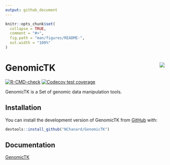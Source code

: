 ```yaml
---
output: github_document
---
```


<!-- README.md is generated from README.Rmd. Please edit that file -->

```r
knitr::opts_chunk$set(
  collapse = TRUE,
  comment = "#>",
  fig.path = "man/figures/README-",
  out.width = "100%"
)
```

# GenomicTK <a href='https://nchanard.github.io/GenomicTK/'><img src='man/figures/logo.png' align="right" /></a>

<!-- badges: start -->
[![R-CMD-check](https://github.com/NChanard/GenomicTK/actions/workflows/R-CMD-check.yaml/badge.svg)](https://github.com/NChanard/GenomicTK/actions/workflows/R-CMD-check.yaml)
[![Codecov test coverage](https://codecov.io/gh/NChanard/GenomicTK/branch/master/graph/badge.svg)](https://app.codecov.io/gh/NChanard/GenomicTK?branch=master)
<!-- badges: end -->

GenomicTK is a Set of genomic data manipulation tools.

## Installation

You can install the development version of GenomicTK from [GitHub](https://github.com/) with:

``` r
devtools::install_github("NChanard/GenomicTK")
```

## Documentation  

[GenomicTK](https://nchanard.github.io/GenomicTK/)

